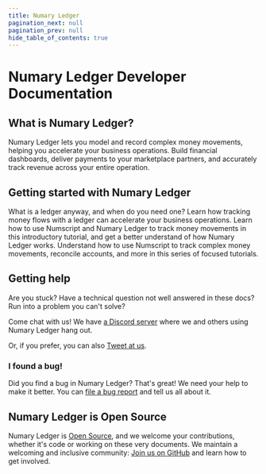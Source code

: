 ```yaml
---
title: Numary Ledger
pagination_next: null
pagination_prev: null
hide_table_of_contents: true
---
```



# Numary Ledger Developer Documentation

## What is Numary Ledger?

Numary Ledger lets you model and record complex money movements, helping you accelerate your business operations. Build financial dashboards, deliver payments to your marketplace partners, and accurately track revenue across your entire operation.

## Getting started with Numary Ledger

<DocCardGrid>

<DocCard icon="📓" headline="What is a ledger?" cta="Learn more" link="TODO">
    What is a ledger anyway, and when do you need one? Learn how tracking money flows with a ledger can accelerate your business operations.
</DocCard>

<DocCard icon="🔰" headline="Hello, world" cta="Get Started" link="get-started/" highlight="true">
    Learn how to use Numscript and Numary Ledger to track money movements in this introductory tutorial, and get a better understand of how Numary Ledger works.
</DocCard>

<DocCard icon="🚅" headline="Go further with Numscript" cta="Learn about Numscript" link="guides/">
    Understand how to use Numscript to track complex money movements, reconcile accounts, and more in this series of focused tutorials.
</DocCard>

</DocCardGrid>

## Getting help

Are you stuck? Have a technical question not well answered in these docs? Run into a problem you can't solve?

Come chat with us! We have [a Discord server](https://discord.com/invite/xyHvcbzk4w) where we and others using Numary Ledger hang out.

Or, if you prefer, you can also [Tweet at us](https://twitter.com/numaryhq).

### I found a bug!

Did you find a bug in Numary Ledger? That's great! We need your help to make it better. You can [file a bug report](https://github.com/numary/ledger/issues/new?assignees=&labels=bug&template=bug_report.md&title=) and tell us all about it.

## Numary Ledger is Open Source

Numary Ledger is [Open Source](https://github.com/numary/ledger/blob/main/LICENSE), and we welcome your contributions, whether it's code or working on these very documents. We maintain a welcoming and inclusive community: [Join us on GitHub](https://github.com/numary/ledger) and learn how to get involved.